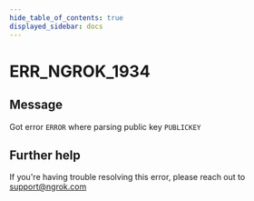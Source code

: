```yaml
---
hide_table_of_contents: true
displayed_sidebar: docs
---
```



# ERR_NGROK_1934

## Message

Got error `ERROR` where parsing public key `PUBLICKEY`

<ErrorDetails error="err_ngrok_1934" />

## Further help

If you're having trouble resolving this error, please reach out to [support@ngrok.com](mailto:support@ngrok.com?subject=Help%20with%20ERR_NGROK_1934)
